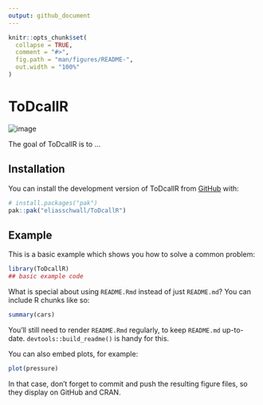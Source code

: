 ```yaml
---
output: github_document
---
```


<!-- README.md is generated from README.Rmd. Please edit that file -->

```r
knitr::opts_chunk$set(
  collapse = TRUE,
  comment = "#>",
  fig.path = "man/figures/README-",
  out.width = "100%"
)
```

# ToDcallR

<!-- badges: start -->
![image]({https://img.shields.io/badge/R-276DC3?style=for-the-badge&logo=r&logoColor=white})
<!-- badges: end -->

The goal of ToDcallR is to ...

## Installation

You can install the development version of ToDcallR from [GitHub](https://github.com/) with:

``` r
# install.packages("pak")
pak::pak("eliasschwall/ToDcallR")
```

## Example

This is a basic example which shows you how to solve a common problem:

```r
library(ToDcallR)
## basic example code
```

What is special about using `README.Rmd` instead of just `README.md`? You can include R chunks like so:

```r
summary(cars)
```

You'll still need to render `README.Rmd` regularly, to keep `README.md` up-to-date. `devtools::build_readme()` is handy for this.

You can also embed plots, for example:

```r
plot(pressure)
```

In that case, don't forget to commit and push the resulting figure files, so they display on GitHub and CRAN.
